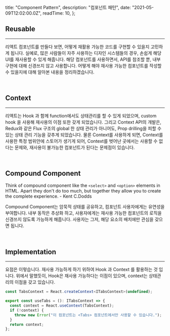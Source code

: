 
  title: "Component Pattern",
  description: "컴포넌트 패턴",
  date: "2021-05-09T12:02:00.0Z",
  readTime: 10,
};


<div style={{  marginTop: "4rem", fontFamily: "Poppins, NotoSansKR-Thin, MalgunGothic", fontSize: '11pt', lineHeight: '22pt', letterSpacing: '.8px'}}>

## Reusable

<hr />

리액트 컴포넌트를 만들다 보면, 어떻게 재활용 가능한 코드를 구현할 수 있을지 고민하게 됩니다.
실예로, 많은 사람들이 자주 사용하는 디자인 시스템들의 경우, 손쉽게 해당 UI를 재사용할 수 있게 해줍니다.
해당 컴포넌트를 사용하면서, API를 참조할 뿐, 내부 구현에 대해 신경쓰지 않고 사용합니다.
어떻게 해야 재사용 가능한 컴포넌트를 작성할 수 있을지에 대해 알아본 내용을 정리하겠습니다.

<br />

## Context

<hr />

리액트는 Hook 과 함께 function에서도 상태관리를 할 수 있게 되었으며, custom hook 을 사용해 재사용의 이점 또한 갖게 되었습니다.
그리고 Context API의 개발은, Redux와 같은 Flux 구조의 global 한 상태 관리가 아니어도, Prop drilling을 피할 수 있는 상태 관리 기능을 갖추게 되었습니다.
물론 Context를 사용하게 되면, Context를 사용한 특정 범위안에 스토어가 생기게 되어, Context를 벗어난 곳에서는 사용할 수 없다는 문제와, 재사용이 불가능한 컴포넌트가 된다는 문제점이 있습니다.

<br />

## Compound Component

<div style={{ 
  fontFamily: 'Poppins, "SeoulNamsanL"',   
  borderRadius: '4px',
  lineHeight: '1.9rem',
  maxWidth: '100%',
  fontSize: '0.965rem',
  fontWeight: '100',
  position: 'relative',
  padding: '2rem 1rem'}}>

Think of compound component like the `<select>` and `<option>` elements in HTML.
Apart they don't do too much, but together they allow you to create the complete experience. - Kent C.Dodds

</div>

Compound Component는 암묵적 상태를 공유하고, 컴포넌트 사용자에게는 유연성을 부여합니다.
내부 동작은 추상화 하고, 사용자에게는 재사용 가능한 컴포넌트의 로직을 신경쓰지 않도록 가능하게 해줍니다.
사용자는 그저, 해당 요소의 배치에만 관심을 갖으면 됩니다.

<br />

## Implementation

<hr />

요점은 이렇습니다. 재사용 가능하게 하기 위하여 Hook 과 Context 를 활용하는 것 입니다.
위에서 말했듯이, Hook은 재사용 가능하다는 이점이 있으며, context는 상태관리의 이점을 갖고 있습니다.

<div className="blog-post">

```ts
const TabsContext = React.createContext<ITabsContext>(undefined);

export const useTabs = (): ITabsContext => {
  const context = React.useContext(TabsContext);
  if (!context) {
    throw new Error("이 컴포넌트는 <Tabs> 컴포넌트에서만 사용할 수 있습니다.");
  }
  return context;
};
```

</div>

</div>
